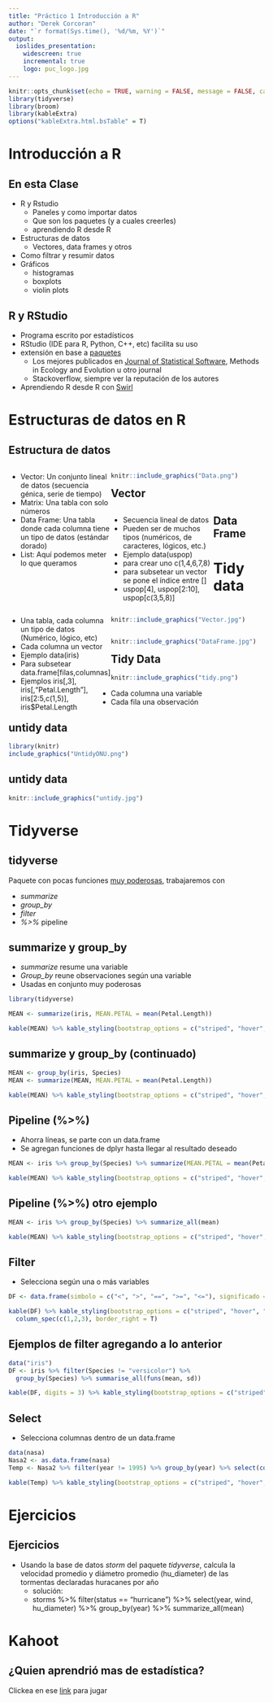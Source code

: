```yaml
---
title: "Práctico 1 Introducción a R"
author: "Derek Corcoran"
date: "`r format(Sys.time(), '%d/%m, %Y')`"
output:
  ioslides_presentation:
    widescreen: true
    incremental: true
    logo: puc_logo.jpg
---
```


```r
knitr::opts_chunk$set(echo = TRUE, warning = FALSE, message = FALSE, cache = TRUE, tidy = TRUE, tidy.opts = list(width.cutoff = 50))
library(tidyverse)
library(broom)
library(kableExtra)
options("kableExtra.html.bsTable" = T)
```

# Introducción a R

## En esta Clase {.build}

- R y Rstudio
  + Paneles y como importar datos
  + Que son los paquetes (y a cuales creerles)
  + aprendiendo R desde R
- Estructuras de datos
  + Vectores, data frames y otros
- Como filtrar y resumir datos
- Gráficos
  + histogramas
  + boxplots
  + violin plots


## R y RStudio {.build}

- Programa escrito por estadísticos
- RStudio (IDE para R, Python, C++, etc) facilita su uso
- extensión en base a [paquetes](https://cran.r-project.org/web/packages/available_packages_by_name.html)
  + Los mejores publicados en [Journal of Statistical Software](https://www.jstatsoft.org/index), Methods in Ecology and Evolution u otro journal
  + Stackoverflow, siempre ver la reputación de los autores
- Aprendiendo R desde R con [Swirl](http://swirlstats.com/students.html)

# Estructuras de datos en R

## Estructura de datos {.build}

<div style="float: left; width: 40%;">
- Vector: Un conjunto lineal de datos (secuencia génica, serie de tiempo)
- Matrix: Una tabla con solo números
- Data Frame: Una tabla donde cada columna tiene un tipo de datos (estándar dorado)
- List: Aquí podemos meter lo que queramos
</div>

<div style="float: right; width: 60%;">

```r
knitr::include_graphics("Data.png")
```
</div>


## Vector {.build}

<div style="float: left; width: 40%;">
* Secuencia lineal de datos
* Pueden ser de muchos tipos (numéricos, de caracteres, lógicos, etc.)
* Ejemplo data(uspop)
* para crear uno c(1,4,6,7,8)
* para subsetear un vector se pone el índice entre []
* uspop[4], uspop[2:10], uspop[c(3,5,8)]
</div>

<div style="float: right; width: 60%;">

```r
knitr::include_graphics("Vector.jpg")
```

</div>

## Data Frame {.build}

<div style="float: left; width: 40%;">

* Una tabla, cada columna un tipo de datos (Numérico, lógico, etc)
* Cada columna un vector
* Ejemplo data(iris)
* Para subsetear data.frame[filas,columnas]
* Ejemplos iris[,3], iris[,"Petal.Length"], iris[2:5,c(1,5)], iris$Petal.Length

</div>

<div style="float: right; width: 60%;">

```r
knitr::include_graphics("DataFrame.jpg")
```

</div>

# Tidy data

## Tidy Data {.build}

```r
knitr::include_graphics("tidy.png")
```


* Cada columna una variable
* Cada fila una observación

## untidy data {.build}

```r
library(knitr)
include_graphics("UntidyONU.png")
```

## untidy data {.build}

```r
knitr::include_graphics("untidy.jpg")
```

# Tidyverse

## tidyverse {.build}

Paquete con pocas funciones [muy poderosas](https://www.rstudio.com/wp-content/uploads/2015/02/data-wrangling-cheatsheet.pdf), trabajaremos con


- *summarize*
- *group_by*
- *filter* 
- *%>%* pipeline

## summarize y group_by {.build}

- *summarize* resume una variable
- *Group_by* reune observaciones según una variable
- Usadas en conjunto muy poderosas

```r
library(tidyverse)

MEAN <- summarize(iris, MEAN.PETAL = mean(Petal.Length))
```

```r
kable(MEAN) %>% kable_styling(bootstrap_options = c("striped", "hover", "condensed", "responsive"), full_width = F)
```


## summarize y group_by (continuado) {.build}

```r
MEAN <- group_by(iris, Species)
MEAN <- summarize(MEAN, MEAN.PETAL = mean(Petal.Length))
```

```r
kable(MEAN) %>% kable_styling(bootstrap_options = c("striped", "hover", "condensed", "responsive"), full_width = F)
```


## Pipeline (%>%) {.build}

- Ahorra líneas, se parte con un data.frame
- Se agregan funciones de dplyr hasta llegar al resultado deseado

```r
MEAN <- iris %>% group_by(Species) %>% summarize(MEAN.PETAL = mean(Petal.Length))
```

```r
kable(MEAN) %>% kable_styling(bootstrap_options = c("striped", "hover", "condensed", "responsive"), full_width = F)
```


## Pipeline (%>%) otro ejemplo {.build}


```r
MEAN <- iris %>% group_by(Species) %>% summarize_all(mean)
```

```r
kable(MEAN) %>% kable_styling(bootstrap_options = c("striped", "hover", "condensed", "responsive"), full_width = F)
```


## Filter {.build}

- Selecciona según una o más variables

```r
DF <- data.frame(simbolo = c("<", ">", "==", ">=", "<="), significado = c("Menor que", "Mayor que","Igual a", "mayor o igual a", "menor o igual a"), simbolo_cont = c("!=","%in%", "is.na", "!is.na", "| &"), significado_cont = c("distinto a", "dentro del grupo", "es NA", "no es NA", "o, y"))
```

```r
kable(DF) %>% kable_styling(bootstrap_options = c("striped", "hover", "condensed", "responsive"), full_width = F)%>%
  column_spec(c(1,2,3), border_right = T)
```


## Ejemplos de filter agregando a lo anterior {.build .small}

```r
data("iris")
DF <- iris %>% filter(Species != "versicolor") %>% 
  group_by(Species) %>% summarise_all(funs(mean, sd))
```

```r
kable(DF, digits = 3) %>% kable_styling(bootstrap_options = c("striped", "hover", "condensed", "responsive"), full_width = F) %>% scroll_box(width = "900px", height = "200px")
```



## Select


* Selecciona columnas dentro de un data.frame

```r
data(nasa)
Nasa2 <- as.data.frame(nasa)
Temp <- Nasa2 %>% filter(year != 1995) %>% group_by(year) %>% select(contains("temp")) %>% summarize_all(mean)
```


```r
kable(Temp) %>% kable_styling(bootstrap_options = c("striped", "hover", "condensed", "responsive"), full_width = F) #%>% scroll_box(width = "900px", height = "200px")
```



# Ejercicios 

## Ejercicios {.build}

* Usando la base de datos *storm* del paquete *tidyverse*, calcula la velocidad promedio y diámetro promedio (hu_diameter) de las tormentas declaradas huracanes por año
    + solución:
    + storms %>% filter(status == "hurricane") %>% select(year, wind, hu_diameter) %>% group_by(year) %>% summarize_all(mean)

# Kahoot

## ¿Quien aprendrió mas de estadística?

Clickea en ese [link](https://kahoot.it/) para jugar